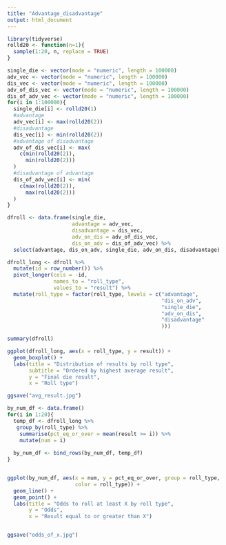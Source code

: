 ---
title: "Advantage_disadvantage"
output: html_document
---

```{r}
library(tidyverse)
rolld20 <- function(n=1){
  sample(1:20, n, replace = TRUE)
}
```

```{r}
single_die <- vector(mode = "numeric", length = 100000)
adv_vec <- vector(mode = "numeric", length = 100000)
dis_vec <- vector(mode = "numeric", length = 100000)
adv_of_dis_vec <- vector(mode = "numeric", length = 100000)
dis_of_adv_vec <- vector(mode = "numeric", length = 100000)
for(i in 1:100000){
  single_die[i] <- rolld20(1)
  #advantage
  adv_vec[i] <- max(rolld20(2))
  #disadvantage
  dis_vec[i] <- min(rolld20(2))
  #advantage of disadvantage
  adv_of_dis_vec[i] <- max(
    c(min(rolld20(2)),
      min(rolld20(2)))
  )
  #disadvantage of advantage
  dis_of_adv_vec[i] <- min(
    c(max(rolld20(2)),
      max(rolld20(2)))
  )
}

dfroll <- data.frame(single_die,
                     advantage = adv_vec,
                     disadvantage = dis_vec,
                     adv_on_dis = adv_of_dis_vec,
                     dis_on_adv = dis_of_adv_vec) %>% 
  select(advantage, dis_on_adv, single_die, adv_on_dis, disadvantage)

dfroll_long <- dfroll %>%
  mutate(id = row_number()) %>% 
  pivot_longer(cols = -id,
               names_to = "roll_type",
               values_to = "result") %>% 
  mutate(roll_type = factor(roll_type, levels = c("advantage",
                                                  "dis_on_adv",
                                                  "single_die",
                                                  "adv_on_dis",
                                                  "disadvantage"
                                                  )))
```

```{r}
summary(dfroll)

ggplot(dfroll_long, aes(x = roll_type, y = result)) +
  geom_boxplot() +
  labs(title = "Distribution of results by roll type",
       subtitle = "Ordered by highest average result",
       y = "Final die result",
       x = "Roll type")

ggsave("avg_result.jpg")

by_num_df <- data.frame()
for(i in 1:20){
  temp_df <- dfroll_long %>% 
   group_by(roll_type) %>% 
    summarise(pct_eq_or_over = mean(result >= i)) %>% 
    mutate(num = i)
  
  by_num_df <- bind_rows(by_num_df, temp_df)
}


ggplot(by_num_df, aes(x = num, y = pct_eq_or_over, group = roll_type,
                      color = roll_type)) +
  geom_line() +
  geom_point() +
  labs(title = "Odds to roll at least X by roll type",
       y = "Odds",
       x = "Result equal to or greater than X")


ggsave("odds_of_x.jpg")
```

